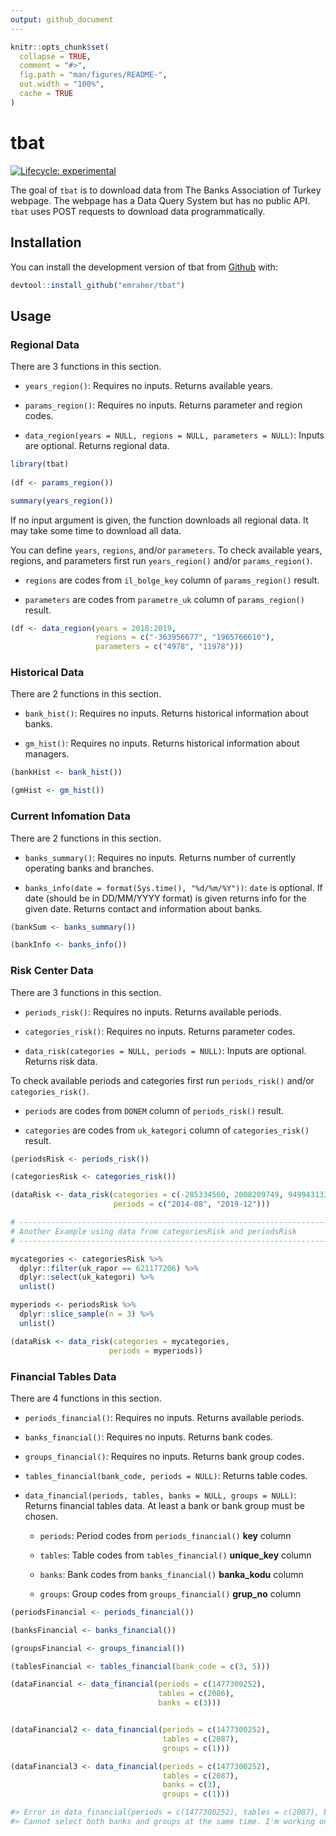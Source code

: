 ```yaml
---
output: github_document
---
```


<!-- README.md is generated from README.Rmd. Please edit that file -->

```r
knitr::opts_chunk$set(
  collapse = TRUE,
  comment = "#>",
  fig.path = "man/figures/README-",
  out.width = "100%",
  cache = TRUE
)
```

# tbat

<!-- badges: start -->
[![Lifecycle: experimental](https://img.shields.io/badge/lifecycle-experimental-orange.svg)](https://www.tidyverse.org/lifecycle/#experimental)
<!-- badges: end -->

The goal of `tbat` is to download data from The Banks Association of Turkey webpage. The webpage has a Data Query System but has no public API. `tbat` uses POST requests to download data programmatically.

## Installation

You can install the development version of tbat from [Github](https://github.com/emraher/tbat) with:

``` r
devtool::install_github("emraher/tbat")
```

## Usage

### Regional Data

There are 3 functions in this section.

- `years_region()`: Requires no inputs. Returns available years.

- `params_region()`: Requires no inputs. Returns parameter and region codes.

- `data_region(years = NULL, regions = NULL, parameters = NULL)`: Inputs are optional. Returns regional data.


```r
library(tbat)
        
(df <- params_region())

summary(years_region())
```

If no input argument is given, the function downloads all regional data. It may take some time to download all data. 

You can define `years`, `regions`, and/or `parameters`. To check available years, regions, and parameters first run `years_region()` and/or `params_region()`.

- `regions` are codes from `il_bolge_key` column of `params_region()` result.

- `parameters` are codes from `parametre_uk` column of `params_region()` result.



```r
(df <- data_region(years = 2018:2019, 
                   regions = c("-363956677", "1965766610"), 
                   parameters = c("4978", "11978")))
```


### Historical Data

There are 2 functions in this section.

- `bank_hist()`: Requires no inputs. Returns historical information about banks.

- `gm_hist()`: Requires no inputs. Returns historical information about managers.

```r
(bankHist <- bank_hist())

(gmHist <- gm_hist())
```


### Current Infomation Data

There are 2 functions in this section.

- `banks_summary()`: Requires no inputs. Returns number of currently operating banks and branches.

- `banks_info(date = format(Sys.time(), "%d/%m/%Y"))`: `date` is optional. If date (should be in DD/MM/YYYY format) is given returns info for the given date. Returns contact and information about banks.

```r
(bankSum <- banks_summary())

(bankInfo <- banks_info())
```

### Risk Center Data

There are 3 functions in this section.

- `periods_risk()`: Requires no inputs. Returns available periods.

- `categories_risk()`: Requires no inputs. Returns parameter codes.

- `data_risk(categories = NULL, periods = NULL)`: Inputs are optional. Returns risk data.

To check available periods and categories first run `periods_risk()` and/or `categories_risk()`.

- `periods` are codes from `DONEM` column of `periods_risk()` result.

- `categories` are codes from `uk_kategori` column of `categories_risk()` result.


```r
(periodsRisk <- periods_risk())

(categoriesRisk <- categories_risk())

(dataRisk <- data_risk(categories = c(-285334560, 2008209749, 949943133),
                       periods = c("2014-08", "2019-12")))

# -------------------------------------------------------------------------- ###
# Another Example using data from categoriesRisk and periodsRisk
# -------------------------------------------------------------------------- ###

mycategories <- categoriesRisk %>% 
  dplyr::filter(uk_rapor == 621177206) %>% 
  dplyr::select(uk_kategori) %>% 
  unlist()

myperiods <- periodsRisk %>% 
  dplyr::slice_sample(n = 3) %>% 
  unlist()

(dataRisk <- data_risk(categories = mycategories,
                      periods = myperiods))
```


### Financial Tables Data

There are 4 functions in this section.

- `periods_financial()`: Requires no inputs. Returns available periods.

- `banks_financial()`: Requires no inputs. Returns bank codes.

- `groups_financial()`: Requires no inputs. Returns bank group codes.

- `tables_financial(bank_code, periods = NULL)`: Returns table codes.

- `data_financial(periods, tables, banks = NULL, groups = NULL)`: Returns financial tables data. At least a bank or bank group must be chosen. 

    -  `periods`: Period codes from `periods_financial()` **key** column
    
    -  `tables`: Table codes from `tables_financial()` **unique_key** column
    
    -  `banks`: Bank codes from `banks_financial()` **banka_kodu** column
    
    -  `groups`: Group codes from `groups_financial()` **grup_no** column

```r
(periodsFinancial <- periods_financial())

(banksFinancial <- banks_financial())

(groupsFinancial <- groups_financial())

(tablesFinancial <- tables_financial(bank_code = c(3, 5)))

(dataFinancial <- data_financial(periods = c(1477300252),
                                 tables = c(2086),
                                 banks = c(3)))


(dataFinancial2 <- data_financial(periods = c(1477300252),
                                  tables = c(2087),
                                  groups = c(1)))
```


```r
(dataFinancial3 <- data_financial(periods = c(1477300252),
                                  tables = c(2087),
                                  banks = c(3),
                                  groups = c(1)))

#> Error in data_financial(periods = c(1477300252), tables = c(2087), banks = c(3),  : 
#> Cannot select both banks and groups at the same time. I'm working on this and will fix it soon!

```

